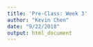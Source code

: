 ```yaml
---
title: 'Pre-Class: Week 3'
author: "Kevin Chen"
date: "9/22/2018"
output: html_document
---
```


```r

```